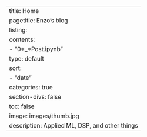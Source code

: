 ---
title: Home
pagetitle: Enzo's blog
listing:
  contents:
    - "0*_*Post.ipynb"
  type: default
  sort:
    - "date"
  categories: true
section-divs: false
toc: false
image: images/thumb.jpg
description: Applied ML, DSP, and other things
---
